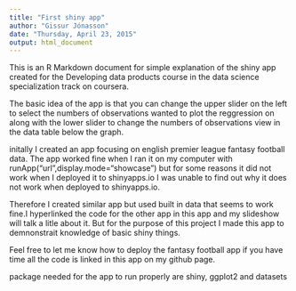 ```yaml
---
title: "First shiny app"
author: "Gissur Jónasson"
date: "Thursday, April 23, 2015"
output: html_document
---
```


This is an R Markdown document for simple explanation of the shiny app created for the Developing data products course in the data science specialization track on coursera. 

The basic idea of the app is that you can change the upper slider on the left to select the numbers of observations wanted to plot the 
reggression on along with the lower slider to change the numbers of observations view in the data table below the graph. 

initally I created an app focusing on english premier league fantasy football data. The app worked fine when I ran it on my computer with runApp("url",display.mode="showcase") but for some reasons it did not work when I deployed it to shinyapps.io I was unable to find out why it does not work when deployed to shinyapps.io. 

Therefore I created similar app but used built in data that seems to work fine.I hyperlinked the code for the other app in this app and my slideshow will talk a litle about it. But for the purpose of this project I made this app to demnonstrait knowledge of basic shiny things. 

Feel free to let me know how to deploy the fantasy football app if you have time all the code is linked in this app on my github page. 

package needed for the app to run properly are shiny, ggplot2 and datasets



